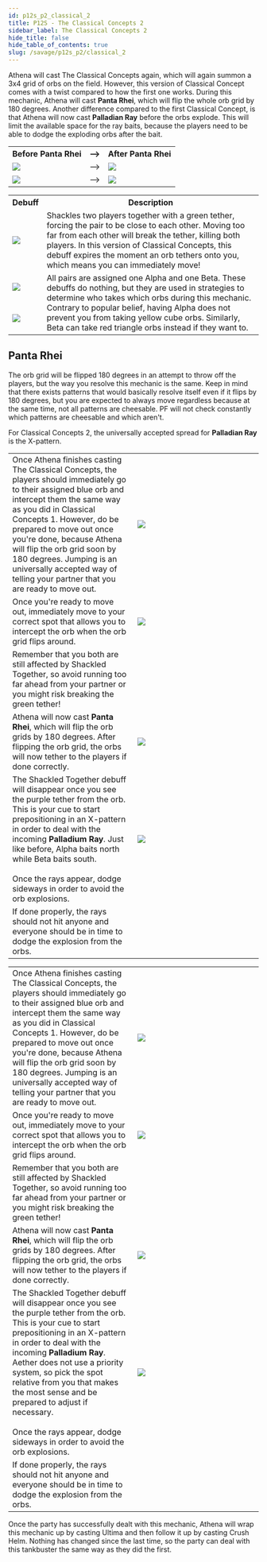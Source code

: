 ```yaml
---
id: p12s_p2_classical_2
title: P12S - The Classical Concepts 2
sidebar_label: The Classical Concepts 2
hide_title: false
hide_table_of_contents: true
slug: /savage/p12s_p2/classical_2
---
```



Athena will cast <Raidwide>The Classical Concepts</Raidwide> again, which will again summon a 3x4 grid of orbs on the field. However, this version of Classical Concept comes with a twist compared to how the first one works. During this mechanic, Athena will cast <strong>Panta Rhei</strong>, which will flip the whole orb grid by 180 degrees. Another difference compared to the first Classical Concept, is that Athena will now cast <strong>Palladian Ray</strong> before the orbs explode. This will limit the available space for the ray baits, because the players need to be able to dodge the exploding orbs after the bait.

<table>
    <tr>
        <th>Before Panta Rhei</th>
        <th>--></th>
        <th>After Panta Rhei</th>
    </tr>
    <tr>
        <td><img src='https://ffxivkittenassets.z7.web.core.windows.net/p12s/classical_theory_example_1.png' /></td>
        <td>--></td>
        <td><img src='https://ffxivkittenassets.z7.web.core.windows.net/p12s/classical_theory_example_3.png' /></td>
    </tr>
    <tr>
        <td><img src='https://ffxivkittenassets.z7.web.core.windows.net/p12s/classical_theory_example_4.png' /></td>
        <td>--></td>
        <td><img src='https://ffxivkittenassets.z7.web.core.windows.net/p12s/classical_theory_example_5.png' /></td>
    </tr>
</table>

<table width='50%'>
    <tr>
        <th>Debuff</th>
        <th>Description</th>
    </tr>
    <tr>
        <td><img src={shackled_together_icon_hr} /></td>
        <td><Title>Shackled Together</Title>Shackles two players together with a green tether, forcing the pair to be close to each other. Moving too far from each other will break the tether, killing both players. In this version of Classical Concepts, this debuff expires the moment an orb tethers onto you, which means you can immediately move!</td>
    </tr>
    <tr>
        <td><img src={alpha_target_icon_hr} /></td>
        <td rowspan='2'><Title>Alpha Target and Beta Target</Title>All pairs are assigned one Alpha and one Beta. These debuffs do nothing, but they are used in strategies to determine who takes which orbs during this mechanic. Contrary to popular belief, having Alpha does not prevent you from taking yellow cube orbs. Similarly, Beta can take red triangle orbs instead if they want to.</td>
    </tr>
    <tr>
        <td><img src={beta_target_icon_hr} /></td>
    </tr>
</table>


## Panta Rhei
The orb grid will be flipped 180 degrees in an attempt to throw off the players, but the way you resolve this mechanic is the same. Keep in mind that there exists patterns that would basically resolve itself even if it flips by 180 degrees, but you are expected to always move regardless because at the same time, not all patterns are cheesable. PF will not check constantly which patterns are cheesable and which aren't.

For Classical Concepts 2, the universally accepted spread for <strong>Palladian Ray</strong> is the X-pattern.

<Tabs>
<TabItem value="JP" label="OX▽▢ + Alpha north & Beta south (JP)" default>

<table width='66%'>
    <tr>
        <td width='33%'>Once Athena finishes casting <Raidwide>The Classical Concepts</Raidwide>, the players should immediately go to their assigned blue orb and intercept them the same way as you did in Classical Concepts 1. However, do be prepared to move out once you're done, because Athena will flip the orb grid soon by 180 degrees. Jumping is an universally accepted way of telling your partner that you are ready to move out.</td>
        <td width='33%'><img src='https://ffxivkittenassets.z7.web.core.windows.net/p12s/classical2_elemental_1.png' /></td>
    </tr>
    <tr>
        <td>Once you're ready to move out, immediately move to your correct spot that allows you to intercept the orb when the orb grid flips around.</td>
        <td><img src='https://ffxivkittenassets.z7.web.core.windows.net/p12s/classical2_elemental_2.png' /></td>
    </tr>
    <tr>
        <td>Remember that you both are still affected by Shackled Together, so avoid running too far ahead from your partner or you might risk breaking the green tether!</td>
        <td><KittenAsset path='p12s/classical2_elemental_resolution_1.webm' /></td>
    </tr>
    <tr>
        <td>Athena will now cast <strong>Panta Rhei</strong>, which will flip the orb grids by 180 degrees. After flipping the orb grid, the orbs will now tether to the players if done correctly.</td>
        <td><img src='https://ffxivkittenassets.z7.web.core.windows.net/p12s/classical2_elemental_3.png' /></td>
    </tr>
    <tr>
        <td>The Shackled Together debuff will disappear once you see the purple tether from the orb. This is your cue to start prepositioning in an X-pattern in order to deal with the incoming <strong>Palladium Ray</strong>. Just like before, Alpha baits north while Beta baits south.<br /> <br />Once the rays appear, dodge sideways in order to avoid the orb explosions.</td>
        <td><img src='https://ffxivkittenassets.z7.web.core.windows.net/p12s/classical2_elemental_4.png' /></td>
    </tr>
    <tr>
        <td>If done properly, the rays should not hit anyone and everyone should be in time to dodge the explosion from the orbs.</td>
        <td><KittenAsset path='p12s/classical2_elemental_resolution_2.webm' /></td>
    </tr>
</table>

</TabItem>

<TabItem value="NA" label="BPOG + Relative spread (Aether)">

<table width='66%'>
    <tr>
        <td width='33%'>Once Athena finishes casting <Raidwide>The Classical Concepts</Raidwide>, the players should immediately go to their assigned blue orb and intercept them the same way as you did in Classical Concepts 1. However, do be prepared to move out once you're done, because Athena will flip the orb grid soon by 180 degrees. Jumping is an universally accepted way of telling your partner that you are ready to move out.</td>
        <td width='33%'><img src='https://ffxivkittenassets.z7.web.core.windows.net/p12s/classical2_aether_1.png' /></td>
    </tr>
    <tr>
        <td>Once you're ready to move out, immediately move to your correct spot that allows you to intercept the orb when the orb grid flips around.</td>
        <td><img src='https://ffxivkittenassets.z7.web.core.windows.net/p12s/classical2_aether_2.png' /></td>
    </tr>
    <tr>
        <td>Remember that you both are still affected by Shackled Together, so avoid running too far ahead from your partner or you might risk breaking the green tether!</td>
        <td><KittenAsset path='p12s/classical2_aether_resolution_1.webm' /></td>
    </tr>
    <tr>
        <td>Athena will now cast <strong>Panta Rhei</strong>, which will flip the orb grids by 180 degrees. After flipping the orb grid, the orbs will now tether to the players if done correctly.</td>
        <td><img src='https://ffxivkittenassets.z7.web.core.windows.net/p12s/classical2_aether_3.png' /></td>
    </tr>
    <tr>
        <td>The Shackled Together debuff will disappear once you see the purple tether from the orb. This is your cue to start prepositioning in an X-pattern in order to deal with the incoming <strong>Palladium Ray</strong>. Aether does not use a priority system, so pick the spot relative from you that makes the most sense and be prepared to adjust if necessary.<br /><br />Once the rays appear, dodge sideways in order to avoid the orb explosions.</td>
        <td><img src='https://ffxivkittenassets.z7.web.core.windows.net/p12s/classical2_aether_4.png' /></td>
    </tr>
    <tr>
        <td>If done properly, the rays should not hit anyone and everyone should be in time to dodge the explosion from the orbs.</td>
        <td><KittenAsset path='p12s/classical2_aether_resolution_2.webm' /></td>
    </tr>
</table>

</TabItem>
</Tabs>

Once the party has successfully dealt with this mechanic, Athena will wrap this mechanic up by casting <Raidwide>Ultima</Raidwide> and then follow it up by casting <Tankbuster>Crush Helm</Tankbuster>. Nothing has changed since the last time, so the party can deal with this tankbuster the same way as they did the first.

<KittenAsset path='p12s/helm_crush.webm' wrapper='div' />